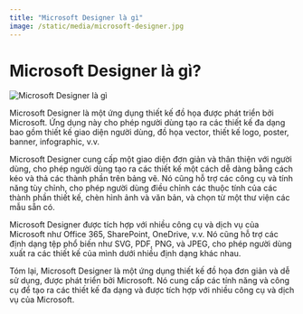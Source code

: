```yaml
---
title: "Microsoft Designer là gì"
image: /static/media/microsoft-designer.jpg
---
```


# Microsoft Designer là gì?

![Microsoft Designer là gì](/static/media/microsoft-designer.jpg)

Microsoft Designer là một ứng dụng thiết kế đồ họa được phát triển bởi Microsoft. Ứng dụng này cho phép người dùng tạo ra các thiết kế đa dạng bao gồm thiết kế giao diện người dùng, đồ họa vector, thiết kế logo, poster, banner, infographic, v.v.

Microsoft Designer cung cấp một giao diện đơn giản và thân thiện với người dùng, cho phép người dùng tạo ra các thiết kế một cách dễ dàng bằng cách kéo và thả các thành phần trên bảng vẽ. Nó cũng hỗ trợ các công cụ và tính năng tùy chỉnh, cho phép người dùng điều chỉnh các thuộc tính của các thành phần thiết kế, chèn hình ảnh và văn bản, và chọn từ một thư viện các mẫu sẵn có.

Microsoft Designer được tích hợp với nhiều công cụ và dịch vụ của Microsoft như Office 365, SharePoint, OneDrive, v.v. Nó cũng hỗ trợ các định dạng tệp phổ biến như SVG, PDF, PNG, và JPEG, cho phép người dùng xuất ra các thiết kế của mình dưới nhiều định dạng khác nhau.

Tóm lại, Microsoft Designer là một ứng dụng thiết kế đồ họa đơn giản và dễ sử dụng, được phát triển bởi Microsoft. Nó cung cấp các tính năng và công cụ để tạo ra các thiết kế đa dạng và được tích hợp với nhiều công cụ và dịch vụ của Microsoft.
